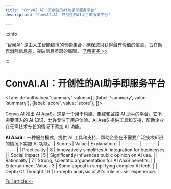 ```yaml
---
title: "ConvAI.AI：开创性的AI助手即服务平台"
description: "ConvAI.AI：开创性的AI助手即服务平台"

---
```



:::info

“智闻AI“ 是由人工智能编撰的刊物集合，确保您只获得最有价值的信息，旨在助您消除信息差，突破信息茧房的局限。  [了解更多 >>](/)

:::

# ConvAI.AI：开创性的AI助手即服务平台


<Tabs
	defaultValue="summary"
	values={[
	{label: 'summary', value: 'summary'},
	{label: 'score', value: 'score'},
]}>
<TabItem value="summary">


Conva.AI 推出 AI AaaS，这是一个用于构建、集成和监控 AI 助手的平台。它不需要深入的 AI 知识，允许专注于用户体验。AI AaaS 提供工具和支持，帮助企业在无需技术专长的情况下添加 AI 功能。

**AI AaaS**：一种服务模式，提供 AI 工具和支持，帮助企业在不需要广泛技术知识的情况下实施 AI 功能。
</TabItem>
<TabItem value="score">
	| Scores     | Value   | Explanation |
	| -------- | ------- | ------- |
	| Practicality  | 8    | Innovatively simplifies AI integration for businesses.    |
	| Social Impact | 5     | Significantly influences public opinion on AI use.    |
	| Rationality    | 7    | Strong, scientific argumentation for AI AaaS benefits.    |
	| Entertainment Value    | 3    | Some appeal in simplifying complex AI tech.    |
	| Depth Of Thought    | 6    | In-depth analysis of AI's role in user experience.    |
</TabItem>
</Tabs>

[Full article>>](https://www.producthunt.com/posts/conva-ai-backed-by-google)
